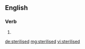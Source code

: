 ==English==

===Verb===
{{head|en|verb form}}

# {{en-past of|sterilise}}

[[de:sterilised]]
[[mg:sterilised]]
[[vi:sterilised]]